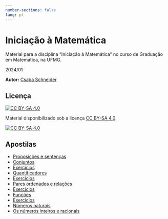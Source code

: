 ```yaml
---
number-sections: false
lang: pt
---
```


# Iniciação à Matemática {.unnumbered}

Material para a disciplina "Iniciação à Matemática" no curso de Graduação em Matemática, na UFMG. 

2024/01


**Autor:** [Csaba Schneider](https://schcs.github.io/WP/)

## Licença

[![CC BY-SA 4.0][cc-by-sa-shield]{fig-align="left"}][cc-by-sa]

Material disponibilizado sob a licença
[CC BY-SA 4.0][cc-by-sa].

[![CC BY-SA 4.0][cc-by-sa-image]{fig-align="left"}][cc-by-sa]

[cc-by-sa]: http://creativecommons.org/licenses/by-sa/4.0/
[cc-by-sa-image]: https://licensebuttons.net/l/by-sa/4.0/88x31.png
[cc-by-sa-shield]: https://img.shields.io/badge/License-CC%20BY--SA%204.0-lightgrey.svg

## Apostilas

- [Proposições e sentenças](prop.qmd) 
- [Conjuntos](conjuntos.qmd)
- [Exercícios](ex1.qmd)
- [Quantificadores](quant.qmd)
- [Exercícios](ex2.qmd)
- [Pares ordenados e relações](relations.qmd)
- [Exercícios](ex3.qmd)
- [Funções](functions.qmd)
- [Exercícios](ex4.qmd)
- [Números naturais](naturais.qmd)
- [Os números inteiros e racionais](int_rat.qmd)
